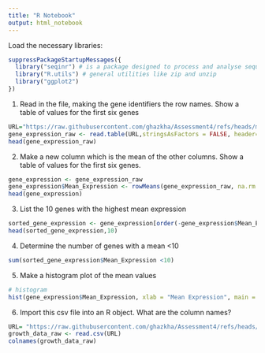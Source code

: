 ```yaml
---
title: "R Notebook"
output: html_notebook
---
```


Load the necessary libraries:

```r
suppressPackageStartupMessages({
  library("seqinr") # is a package designed to process and analyse sequence data.
  library("R.utils") # general utilities like zip and unzip
  library("ggplot2")
})
```
1. Read in the file, making the gene identifiers the row names. Show a table of values for the first six genes

```r
URL="https://raw.githubusercontent.com/ghazkha/Assessment4/refs/heads/main/gene_expression.tsv"
gene_expression_raw <- read.table(URL,stringsAsFactors = FALSE, header=TRUE, row.names=1)
head(gene_expression_raw)
```

2. Make a new column which is the mean of the other columns. Show a table of values for the first six genes.

```r
gene_expression <- gene_expression_raw
gene_expression$Mean_Expression <- rowMeans(gene_expression_raw, na.rm = TRUE)
head(gene_expression)
```

3.  List the 10 genes with the highest mean expression

```r
sorted_gene_expression <- gene_expression[order(-gene_expression$Mean_Expression), ]
head(sorted_gene_expression,10) 
```


4. Determine the number of genes with a mean <10
```r
sum(sorted_gene_expression$Mean_Expression <10) 
```

5. Make a histogram plot of the mean values

```r
# histogram
hist(gene_expression$Mean_Expression, xlab = "Mean Expression", main = "Histogram of Gene Expression Means")
```

6. Import this csv file into an R object. What are the column names?

```r
URL= "https://raw.githubusercontent.com/ghazkha/Assessment4/refs/heads/main/growth_data.csv"
growth_data_raw <- read.csv(URL)
colnames(growth_data_raw)
```





